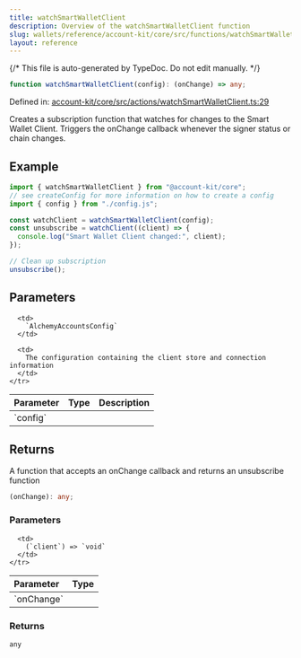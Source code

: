 ```yaml
---
title: watchSmartWalletClient
description: Overview of the watchSmartWalletClient function
slug: wallets/reference/account-kit/core/src/functions/watchSmartWalletClient
layout: reference
---
```


{/* This file is auto-generated by TypeDoc. Do not edit manually. */}

```ts
function watchSmartWalletClient(config): (onChange) => any;
```

Defined in: [account-kit/core/src/actions/watchSmartWalletClient.ts:29](https://github.com/alchemyplatform/aa-sdk/blob/9df5be8c23af4e472bcb503c17766b16da0ad87d/account-kit/core/src/actions/watchSmartWalletClient.ts#L29)

Creates a subscription function that watches for changes to the Smart Wallet Client.
Triggers the onChange callback whenever the signer status or chain changes.

## Example

```ts
import { watchSmartWalletClient } from "@account-kit/core";
// see createConfig for more information on how to create a config
import { config } from "./config.js";

const watchClient = watchSmartWalletClient(config);
const unsubscribe = watchClient((client) => {
  console.log("Smart Wallet Client changed:", client);
});

// Clean up subscription
unsubscribe();
```

## Parameters

<table>
  <thead>
    <tr>
      <th align="left">Parameter</th>
      <th align="left">Type</th>
      <th align="left">Description</th>
    </tr>
  </thead>

  <tbody>
    <tr>
      <td>
        `config`
      </td>

      <td>
        `AlchemyAccountsConfig`
      </td>

      <td>
        The configuration containing the client store and connection information
      </td>
    </tr>

  </tbody>
</table>

## Returns

A function that accepts an onChange callback and returns an unsubscribe function

```ts
(onChange): any;
```

### Parameters

<table>
  <thead>
    <tr>
      <th align="left">Parameter</th>
      <th align="left">Type</th>
    </tr>
  </thead>

  <tbody>
    <tr>
      <td>
        `onChange`
      </td>

      <td>
        (`client`) => `void`
      </td>
    </tr>

  </tbody>
</table>

### Returns

`any`
